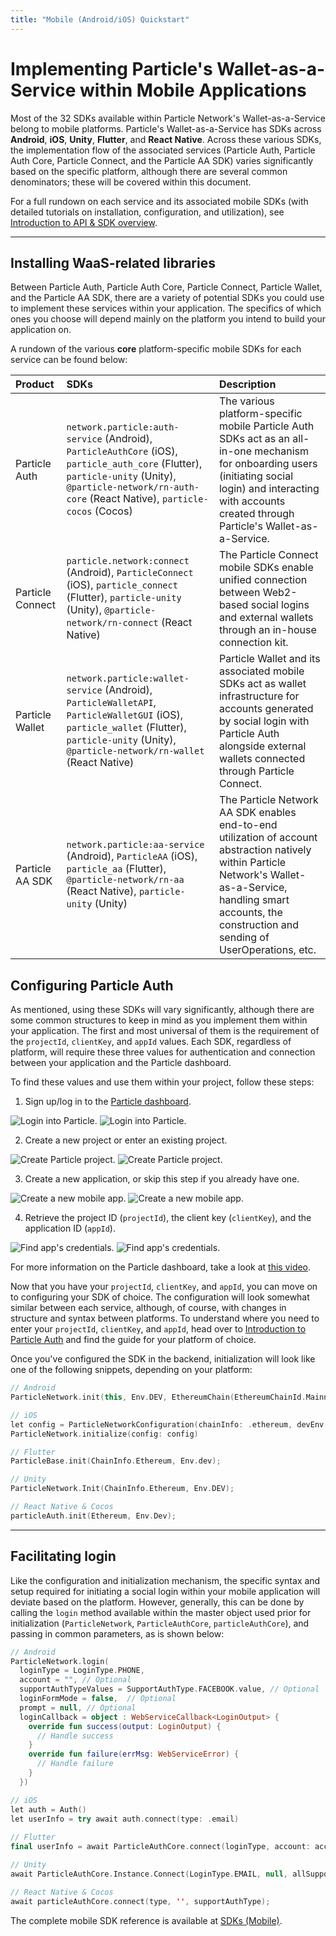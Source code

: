 ```yaml
---
title: "Mobile (Android/iOS) Quickstart"
---
```


# Implementing Particle's Wallet-as-a-Service within Mobile Applications

Most of the 32 SDKs available within Particle Network's Wallet-as-a-Service belong to mobile platforms. Particle's Wallet-as-a-Service has SDKs across **Android**, **iOS**, **Unity**, **Flutter**, and **React Native**. Across these various SDKs, the implementation flow of the associated services (Particle Auth, Particle Auth Core, Particle Connect, and the Particle AA SDK) varies significantly based on the specific platform, although there are several common denominators; these will be covered within this document.

For a full rundown on each service and its associated mobile SDKs (with detailed tutorials on installation, configuration, and utilization), see [Introduction to API & SDK overview](/api-reference/introduction).

***

## Installing WaaS-related libraries

Between Particle Auth, Particle Auth Core, Particle Connect, Particle Wallet, and the Particle AA SDK, there are a variety of potential SDKs you could use to implement these services within your application. The specifics of which ones you choose will depend mainly on the platform you intend to build your application on.

A rundown of the various **core** platform-specific mobile SDKs for each service can be found below:

| Product            | SDKs                                                                                                                                                                                                                   | Description                                                                                                                                                                                                             |
| :----------------- | :--------------------------------------------------------------------------------------------------------------------------------------------------------------------------------------------------------------------- | :---------------------------------------------------------------------------------------------------------------------------------------------------------------------------------------------------------------------- |
| Particle Auth      | `network.particle:auth-service` (Android), `ParticleAuthCore` (iOS), `particle_auth_core` (Flutter), `particle-unity` (Unity), `@particle-network/rn-auth-core` (React Native), `particle-cocos` (Cocos)                      | The various platform-specific mobile Particle Auth SDKs act as an all-in-one mechanism for onboarding users (initiating social login) and interacting with accounts created through Particle's Wallet-as-a-Service.     |
| Particle Connect   | `particle.network:connect` (Android), `ParticleConnect` (iOS), `particle_connect` (Flutter), `particle-unity` (Unity), `@particle-network/rn-connect` (React Native)                                                                             | The Particle Connect mobile SDKs enable unified connection between Web2-based social logins and external wallets through an in-house connection kit.                                                                    |
| Particle Wallet    | `network.particle:wallet-service` (Android), `ParticleWalletAPI`, `ParticleWalletGUI` (iOS), `particle_wallet` (Flutter), `particle-unity` (Unity), `@particle-network/rn-wallet` (React Native)                                                 | Particle Wallet and its associated mobile SDKs act as wallet infrastructure for accounts generated by social login with Particle Auth alongside external wallets connected through Particle Connect.                    |
| Particle AA SDK    | `network.particle:aa-service` (Android), `ParticleAA` (iOS), `particle_aa` (Flutter), `@particle-network/rn-aa` (React Native), `particle-unity` (Unity)                                                                   | The Particle Network AA SDK enables end-to-end utilization of account abstraction natively within Particle Network's Wallet-as-a-Service, handling smart accounts, the construction and sending of UserOperations, etc. |


## Configuring Particle Auth

As mentioned, using these SDKs will vary significantly, although there are some common structures to keep in mind as you implement them within your application. The first and most universal of them is the requirement of the `projectId`, `clientKey`, and `appId` values. Each SDK, regardless of platform, will require these three values for authentication and connection between your application and the Particle dashboard.

To find these values and use them within your project, follow these steps:

1. Sign up/log in to the [Particle dashboard](https://dashboard.particle.network).

<div className="flex justify-center">
<img
  className="block h-64 dark:hidden"
  src="/guides/quickstart/waas/images/login.png"
  alt="Login into Particle."
/>
<img
  className="hidden h-64 dark:block"
  src="/guides/quickstart/waas/images/login.png"
  alt="Login into Particle."
/>
</div>

2. Create a new project or enter an existing project.

<div className="flex justify-center">
<img
  className="block h-64 dark:hidden"
  src="/guides/quickstart/waas/images/project.png"
  alt="Create Particle project."
/>
<img
  className="hidden h-64 dark:block"
  src="/guides/quickstart/waas/images/project.png"
  alt="Create Particle project."
/>
</div>

3. Create a new application, or skip this step if you already have one.

<div className="flex justify-center">
<img
  className="block h-64 dark:hidden"
  src="/guides/quickstart/waas/images/mobile-app.png"
  alt="Create a new mobile app."
/>
<img
  className="hidden h-64 dark:block"
  src="/guides/quickstart/waas/images/mobile-app.png"
  alt="Create a new mobile app."
/>
</div>

4. Retrieve the project ID (`projectId`), the client key (`clientKey`), and the application ID (`appId`).

<div className="flex justify-center">
<img
  className="block h-64 dark:hidden"
  src="/guides/quickstart/waas/images/credentials.png"
  alt="Find app's credentials."
/>
<img
  className="hidden h-64 dark:block"
  src="/guides/quickstart/waas/images/credentials.png"
  alt="Find app's credentials."
/>
</div>

For more information on the Particle dashboard, take a look at [this video](https://www.youtube.com/watch?v=d7DYCMNDmjo&ab_channel=ParticleNetwork).

Now that you have your `projectId`, `clientKey`, and `appId`, you can move on to configuring your SDK of choice. The configuration will look somewhat similar between each service, although, of course, with changes in structure and syntax between platforms. To understand where you need to enter your `projectId`, `clientKey`, and `appId`, head over to [Introduction to Particle Auth](/api-reference/auth/introduction) and find the guide for your platform of choice.

Once you've configured the SDK in the backend, initialization will look like one of the following snippets, depending on your platform:

```kotlin Various languages
// Android
ParticleNetwork.init(this, Env.DEV, EthereumChain(EthereumChainId.Mainnet))

// iOS
let config = ParticleNetworkConfiguration(chainInfo: .ethereum, devEnv: .debug)
ParticleNetwork.initialize(config: config)

// Flutter
ParticleBase.init(ChainInfo.Ethereum, Env.dev);

// Unity
ParticleNetwork.Init(ChainInfo.Ethereum, Env.DEV); 

// React Native & Cocos
particleAuth.init(Ethereum, Env.Dev);
```

***

## Facilitating login

Like the configuration and initialization mechanism, the specific syntax and setup required for initiating a social login within your mobile application will deviate based on the platform. However, generally, this can be done by calling the `login` method available within the master object used prior for initialization (`ParticleNetwork`, `ParticleAuthCore`, `particleAuthCore`), and passing in common parameters, as is shown below:

```kotlin Various languages
// Android
ParticleNetwork.login(
  loginType = LoginType.PHONE,
  account = "", // Optional
  supportAuthTypeValues = SupportAuthType.FACEBOOK.value, // Optional
  loginFormMode = false,  // Optional
  prompt = null, // Optional
  loginCallback = object : WebServiceCallback<LoginOutput> {
    override fun success(output: LoginOutput) {
      // Handle success
    }
    override fun failure(errMsg: WebServiceError) {
      // Handle failure
    }
  })

// iOS
let auth = Auth()
let userInfo = try await auth.connect(type: .email)
  
// Flutter
final userInfo = await ParticleAuthCore.connect(loginType, account: account, supportAuthTypes: supportAuthTypes, loginPageConfig: loginPageConfig);

// Unity
await ParticleAuthCore.Instance.Connect(LoginType.EMAIL, null, allSupportLoginTypes, SocialLoginPrompt.SelectAccount, loginPageConfig);

// React Native & Cocos
await particleAuthCore.connect(type, '', supportAuthType);
```

<Tip>The complete mobile SDK reference is available at [SDKs (Mobile)](/api-reference/auth/mobile-sdks/android).</Tip>